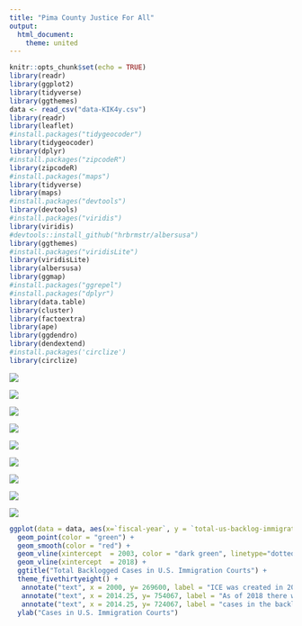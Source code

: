 ```yaml
---
title: "Pima County Justice For All"
output: 
  html_document:
    theme: united
---
```


```r
knitr::opts_chunk$set(echo = TRUE)
library(readr)
library(ggplot2)
library(tidyverse)
library(ggthemes)
data <- read_csv("data-KIK4y.csv")
library(readr)
library(leaflet)
#install.packages("tidygeocoder")
library(tidygeocoder)
library(dplyr)
#install.packages("zipcodeR")
library(zipcodeR)
#install.packages("maps")
library(tidyverse)
library(maps)
#install.packages("devtools")
library(devtools)
#install.packages("viridis")
library(viridis)
#devtools::install_github("hrbrmstr/albersusa")
library(ggthemes)
#install.packages("viridisLite")
library(viridisLite)
library(albersusa)
library(ggmap)
#install.packages("ggrepel")
#install.packages("dplyr")
library(data.table)
library(cluster)
library(factoextra)
library(ape)
library(ggdendro)
library(dendextend)
#install.packages('circlize') 
library(circlize) 
```

![](Sheet 42.png)

![](Sheet 44.png)

![](Sheet 35.png)

![](updated.png)

![](Sheet 6.png)

![](Sheet 17.png)

![](Sheet 3.png)


![](infographic.png)

![](4.png)


```r
ggplot(data = data, aes(x=`fiscal-year`, y = `total-us-backlog-immigration-court`)) +
  geom_point(color = "green") +
  geom_smooth(color = "red") +
  geom_vline(xintercept  = 2003, color = "dark green", linetype="dotted") +
  geom_vline(xintercept  = 2018) +
  ggtitle("Total Backlogged Cases in U.S. Immigration Courts") +
  theme_fivethirtyeight() +
   annotate("text", x = 2000, y= 269600, label = "ICE was created in 2003", color = "blue") +
   annotate("text", x = 2014.25, y= 754067, label = "As of 2018 there were 714067", color = "blue") +
   annotate("text", x = 2014.25, y= 724067, label = "cases in the backlog", color = "blue") +
  ylab("Cases in U.S. Immigration Courts")
```




